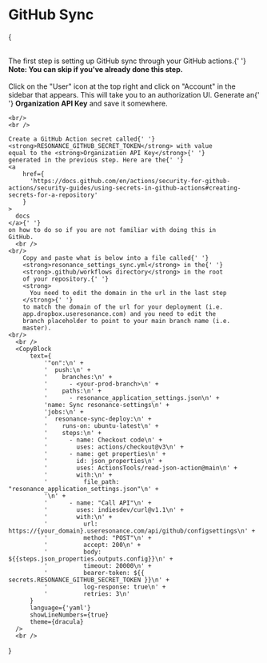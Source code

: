 
# GitHub Sync

{
<div>
    <br/>
    <Text>
        The first step is setting up GitHub sync through your
        GitHub actions.{' '}
        <strong>
            Note: You can skip if you've already done this step.
        </strong>
    </Text>
    <br />
    <br />
        Click on the "User" icon at the top right and click on
        "Account" in the sidebar that appears. This will take you
        to an authorization UI. Generate an{' '}
        <strong>Organization API Key</strong> and save it
        somewhere.

    <br/>
    <br />

    Create a GitHub Action secret called{' '}
    <strong>RESONANCE_GITHUB_SECRET_TOKEN</strong> with value
    equal to the <strong>Organization API Key</strong>{' '}
    generated in the previous step. Here are the{' '}
    <a
        href={
          'https://docs.github.com/en/actions/security-for-github-actions/security-guides/using-secrets-in-github-actions#creating-secrets-for-a-repository'
        }
    >
      docs
    </a>{' '}
    on how to do so if you are not familiar with doing this in
    GitHub.
      <br />
    <br/>
        Copy and paste what is below into a file called{' '}
        <strong>resonance_settings_sync.yml</strong> in the{' '}
        <strong>.github/workflows directory</strong> in the root
        of your repository.{' '}
        <strong>
          You need to edit the domain in the url in the last step
        </strong>{' '}
        to match the domain of the url for your deployment (i.e.
        app.dropbox.useresonance.com) and you need to edit the
        branch placeholder to point to your main branch name (i.e.
        master).
    <br/>
      <br />
      <CopyBlock
          text={
              '"on":\n' +
              '  push:\n' +
              '    branches:\n' +
              '      - <your-prod-branch>\n' +
              '    paths:\n' +
              '      - resonance_application_settings.json\n' +
              'name: Sync resonance-settings\n' +
              'jobs:\n' +
              '  resonance-sync-deploy:\n' +
              '    runs-on: ubuntu-latest\n' +
              '    steps:\n' +
              '      - name: Checkout code\n' +
              '        uses: actions/checkout@v3\n' +
              '      - name: get properties\n' +
              '        id: json_properties\n' +
              '        uses: ActionsTools/read-json-action@main\n' +
              '        with:\n' +
              '          file_path: "resonance_application_settings.json"\n' +
              '\n' +
              '      - name: "Call API"\n' +
              '        uses: indiesdev/curl@v1.1\n' +
              '        with:\n' +
              '          url: https://{your_domain}.useresonance.com/api/github/configsettings\n' +
              '          method: "POST"\n' +
              '          accept: 200\n' +
              '          body: ${{steps.json_properties.outputs.config}}\n' +
              '          timeout: 20000\n' +
              '          bearer-token: ${{ secrets.RESONANCE_GITHUB_SECRET_TOKEN }}\n' +
              '          log-response: true\n' +
              '          retries: 3\n'
          }
          language={'yaml'}
          showLineNumbers={true}
          theme={dracula}
      />
      <br />
</div>}